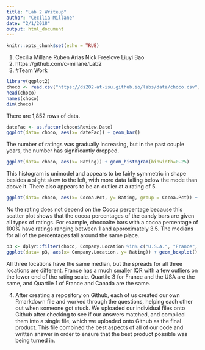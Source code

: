 ```yaml
---
title: "Lab 2 Writeup"
author: "Cecilia Millane"
date: "2/1/2018"
output: html_document
---
```


```r
knitr::opts_chunk$set(echo = TRUE)
```

1. Cecilia Millane
   Ruben Arias
   Nick Freelove
   Liuyi Bao
2. https://github.com/c-millane/Lab2
3. #Team Work

```r
library(ggplot2)
choco <- read.csv("https://ds202-at-isu.github.io/labs/data/choco.csv")
head(choco)
names(choco)
dim(choco)

```
There are 1,852 rows of data.
```r
dateFac <- as.factor(choco$Review.Date)
ggplot(data= choco, aes(x= dateFac)) + geom_bar()

```
The number of ratings was gradually increasing, but in the past couple years, the number has significantly dropped.

```r
ggplot(data= choco, aes(x= Rating)) + geom_histogram(binwidth=0.25)
```
This histogram is unimodel and appears to be fairly symmetric in shape besides a slight skew to the left, with more data falling below the mode than above it. There also appears to be an outlier at a rating of 5.

```r
ggplot(data= choco, aes(x= Cocoa.Pct, y= Rating, group = Cocoa.Pct)) + geom_point()
```
No the rating does not depend on the Cocoa percentage because this scatter plot shows that the cocoa percentages of the candy bars are given all types of ratings. For example, chocoalte bars with a cocoa percentage of 100% have ratings ranging between 1 and approximately 3.5. The medians for all of the percentages fall around the same place. 

```r
p3 <- dplyr::filter(choco, Company.Location %in% c("U.S.A.", "France", "Canada"))
ggplot(data= p3, aes(x= Company.Location, y= Rating)) + geom_boxplot()
``` 
All three locations have the same median, but the spreads for all three locations are different. France has a much smaller IQR with a few outliers on the lower end of the rating scale. Quartile 3 for France and the USA are the same, and Quartile 1 of France and Canada are the same.

4. After creating a repository on Github, each of us created our own Rmarkdown file and worked through the questions, helping each other out when someone got stuck. We uploaded our individual files onto Github after checking to see if our answers matched, and compiled them into a single file, which we uploaded onto Github as the final product. This file combined the best aspects of all of our code and written answer in order to ensure that the best product possible was being turned in. 
